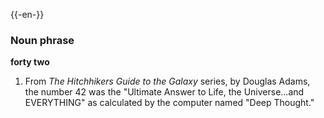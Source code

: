 {{-en-}}

===Noun phrase===
'''forty two'''
#From ''The Hitchhikers Guide to the Galaxy'' series, by Douglas Adams, the number 42 was the "Ultimate Answer to Life, the Universe...and EVERYTHING" as calculated by the computer named "Deep Thought."